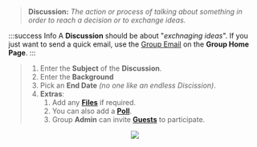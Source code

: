 
> **Discussion:** _The action or process of talking about something in order to reach a decision or to exchange ideas._

:::success Info
A **Discussion** should be about "_exchnaging ideas_". If you just want to send a quick email, use the [Group Email](/docs/started/groupHome#send-an-email) on the **Group Home Page**.
:::

> 1. Enter the **Subject** of the **Discussion**.
> 1. Enter the **Background**
> 1. Pick an **End Date** _(no one like an endless Discission)_.
> 1. **Extras**:
>    1. Add any [**Files**](../../docs/started/generalUsage#add-files-to-submissions) if required.
>    1. You can also add a [**Poll**](../../docs/started/generalUsage#add-polls).
>    1. Group **Admin** can invite [**Guests**](../../administration/discussions/extend#add-guests) to participate.

<center>
	<img src={useBaseUrl('/img/discussions/discussionDate.gif')} />
</center>
